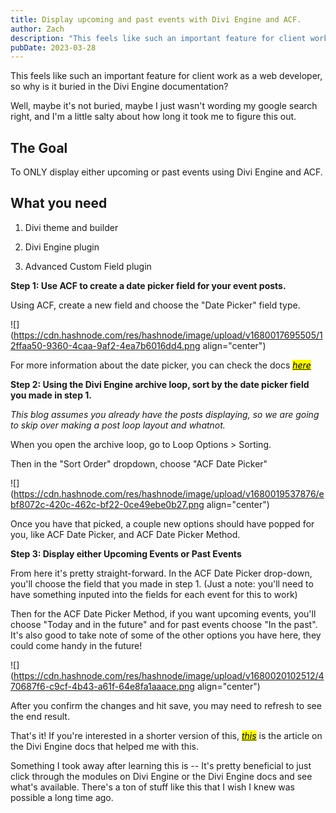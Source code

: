 ```yaml
---
title: Display upcoming and past events with Divi Engine and ACF.
author: Zach
description: "This feels like such an important feature for client work as a web developer, so why is it buried in the Divi Engine documentation?"
pubDate: 2023-03-28
---
```


This feels like such an important feature for client work as a web developer, so why is it buried in the Divi Engine documentation?

Well, maybe it's not buried, maybe I just wasn't wording my google search right, and I'm a little salty about how long it took me to figure this out.

## The Goal

To ONLY display either upcoming or past events using Divi Engine and ACF.

## What you need

1. Divi theme and builder
    
2. Divi Engine plugin
    
3. Advanced Custom Field plugin
    

**Step 1: Use ACF to create a date picker field for your event posts.**

Using ACF, create a new field and choose the "Date Picker" field type.

![](https://cdn.hashnode.com/res/hashnode/image/upload/v1680017695505/12ffaa50-9360-4caa-9af2-4ea7b6016dd4.png align="center")

For more information about the date picker, you can check the docs [*<mark>here</mark>*](https://www.advancedcustomfields.com/resources/date-picker/)

**Step 2: Using the Divi Engine archive loop, sort by the date picker field you made in step 1.**

*This blog assumes you already have the posts displaying, so we are going to skip over making a post loop layout and whatnot.*

When you open the archive loop, go to Loop Options &gt; Sorting.

Then in the "Sort Order" dropdown, choose "ACF Date Picker"

![](https://cdn.hashnode.com/res/hashnode/image/upload/v1680019537876/ebf8072c-420c-462c-bf22-0ce49ebe0b27.png align="center")

Once you have that picked, a couple new options should have popped for you, like ACF Date Picker, and ACF Date Picker Method.

**Step 3: Display either Upcoming Events or Past Events**

From here it's pretty straight-forward. In the ACF Date Picker drop-down, you'll choose the field that you made in step 1. (Just a note: you'll need to have something inputed into the fields for each event for this to work)  
  
Then for the ACF Date Picker Method, if you want upcoming events, you'll choose "Today and in the future" and for past events choose "In the past". It's also good to take note of some of the other options you have here, they could come handy in the future!

![](https://cdn.hashnode.com/res/hashnode/image/upload/v1680020102512/470687f6-c9cf-4b43-a61f-64e8fa1aaace.png align="center")

After you confirm the changes and hit save, you may need to refresh to see the end result.  
  
That's it! If you're interested in a shorter version of this, [*<mark>this</mark>*](https://help.diviengine.com/article/94-how-to-show-past-posts-acf-date-picker) is the article on the Divi Engine docs that helped me with this.

Something I took away after learning this is -- It's pretty beneficial to just click through the modules on Divi Engine or the Divi Engine docs and see what's available. There's a ton of stuff like this that I wish I knew was possible a long time ago.
